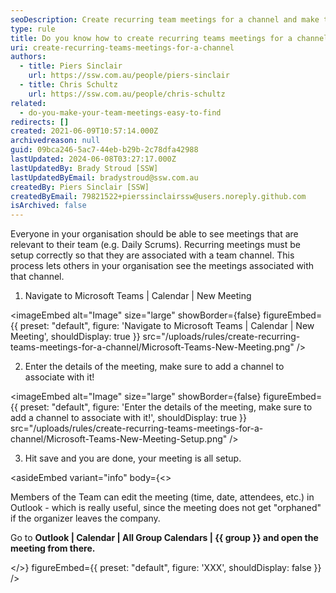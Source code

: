 ```yaml
---
seoDescription: Create recurring team meetings for a channel and make them easily accessible to all members.
type: rule
title: Do you know how to create recurring teams meetings for a channel?
uri: create-recurring-teams-meetings-for-a-channel
authors:
  - title: Piers Sinclair
    url: https://ssw.com.au/people/piers-sinclair
  - title: Chris Schultz
    url: https://ssw.com.au/people/chris-schultz
related:
  - do-you-make-your-team-meetings-easy-to-find
redirects: []
created: 2021-06-09T10:57:14.000Z
archivedreason: null
guid: 09bca246-5ac7-44eb-b29b-2c78dfa42988
lastUpdated: 2024-06-08T03:27:17.000Z
lastUpdatedBy: Brady Stroud [SSW]
lastUpdatedByEmail: bradystroud@ssw.com.au
createdBy: Piers Sinclair [SSW]
createdByEmail: 79821522+pierssinclairssw@users.noreply.github.com
isArchived: false
---
```


Everyone in your organisation should be able to see meetings that are relevant to their team (e.g. Daily Scrums). Recurring meetings must be setup correctly so that they are associated with a team channel. This process lets others in your organisation see the meetings associated with that channel.

1. Navigate to Microsoft Teams | Calendar | New Meeting


<imageEmbed
  alt="Image"
  size="large"
  showBorder={false}
  figureEmbed={{
    preset: "default",
    figure: 'Navigate to Microsoft Teams | Calendar | New Meeting',
    shouldDisplay: true
  }}
  src="/uploads/rules/create-recurring-teams-meetings-for-a-channel/Microsoft-Teams-New-Meeting.png"
/>

2. Enter the details of the meeting, make sure to add a channel to associate with it!


<imageEmbed
  alt="Image"
  size="large"
  showBorder={false}
  figureEmbed={{
    preset: "default",
    figure: 'Enter the details of the meeting, make sure to add a channel to associate with it!',
    shouldDisplay: true
  }}
  src="/uploads/rules/create-recurring-teams-meetings-for-a-channel/Microsoft-Teams-New-Meeting-Setup.png"
/>

3. Hit save and you are done, your meeting is all setup.

<asideEmbed
  variant="info"
  body={<>
    
Members of the Team can edit the meeting (time, date, attendees, etc.) in Outlook - which is really useful, since the meeting does not get "orphaned" if the organizer leaves the company.

Go to **Outlook | Calendar | All Group Calendars | &#123;&#123; group &#125;&#125; and open the meeting from there.**

  </>}
  figureEmbed={{
    preset: "default",
    figure: 'XXX',
    shouldDisplay: false
  }}
/>
